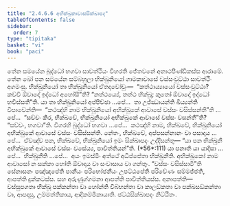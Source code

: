 ```yaml
---
title: "2.4.6.6 අභික්ඛුකාවාසසික්ඛාපද"
tableOfContents: false
sidebar:
  order: 7
type: "tipitaka"
basket: "vi"
book: "paci"
---
```



<DynamicBreadcrumb />

<Division number="1046" book="paci">

<Paragraph number="3145" book="paci">
තේන සමයේන බුද්ධෝ භගවා සාවත්ථියං විහරති ජේතවනේ අනාථපිණ්ඩිකස්ස ආරාමේ. තේන ඛෝ පන සමයේන සම්බහුලා භික්ඛුනියෝ ගාමකාවාසේ වස්සංවුට්ඨා සාවත්ථිං අගමංසු. භික්ඛුනියෝ තා භික්ඛුනියෝ ඒතදවෝචුං—  “කත්ථාය්‍යායෝ වස්සංවුට්ඨා? කච්චි ඕවාදෝ ඉද්ධෝ අහෝසී”ති? “නත්ථය්‍යේ, තත්ථ භික්ඛූ; කුතෝ ඕවාදෝ ඉද්ධෝ භවිස්සතී”ති.
</Paragraph>

<Paragraph number="3146" book="paci">
යා තා භික්ඛුනියෝ අප්පිච්ඡා …පේ…  තා උජ්ඣායන්ති ඛිය්‍යන්ති විපාචේන්ති—  “කථඤ්හි නාම භික්ඛුනියෝ අභික්ඛුකේ ආවාසේ වස්සං වසිස්සන්තී”ති …පේ…  “සච්චං කිර, භික්ඛවේ, භික්ඛුනියෝ අභික්ඛුකේ ආවාසේ වස්සං වසන්තී”ති? “සච්චං, භගවා”ති. විගරහි බුද්ධෝ භගවා …පේ…  කථඤ්හි නාම, භික්ඛවේ, භික්ඛුනියෝ අභික්ඛුකේ ආවාසේ වස්සං වසිස්සන්ති. නේතං, භික්ඛවේ, අප්පසන්නානං වා පසාදාය …පේ…  ඒවඤ්ච පන, භික්ඛවේ, භික්ඛුනියෝ ඉමං සික්ඛාපදං උද්දිසන්තු—
</Paragraph>

</Division>
<Division number="1047" book="paci">

<Paragraph number="3147" book="paci">
<Emphasis>“යා පන භික්ඛුනී අභික්ඛුකේ ආවාසේ වස්සං වසේය්‍ය, පාචිත්තියන්”</Emphasis>ති. (*56*:<Emphasis>111</Emphasis>)
</Paragraph>

</Division>
<Division number="1048" book="paci">

<Paragraph number="3148" book="paci">
<Emphasis>යා පනා</Emphasis>ති යා යාදිසා …පේ…  <Emphasis>භික්ඛුනී</Emphasis>ති …පේ…  අයං ඉමස්මිං අත්ථේ අධිප්පේතා භික්ඛුනීති.
</Paragraph>

<Paragraph number="3149" book="paci">
<Emphasis>අභික්ඛුකෝ</Emphasis> නාම ආවාසෝ න සක්කා හෝති ඕවාදාය වා සංවාසාය වා ගන්තුං. “වස්සං වසිස්සාමී”ති සේනාසනං පඤ්ඤපේති පානීයං පරිභෝජනීයං උපට්ඨපේති පරිවේණං සම්මජ්ජති, ආපත්ති දුක්කටස්ස. සහ අරුණුග්ගමනා ආපත්ති පාචිත්තියස්ස.
</Paragraph>

</Division>
<Division number="1049" book="paci">

<Paragraph number="3150" book="paci">
අනාපත්ති—  වස්සුපගතා භික්ඛූ පක්කන්තා වා හෝන්ති විබ්භන්තා වා කාලඞ්කතා වා පක්ඛසඞ්කන්තා වා, ආපදාසු, උම්මත්තිකාය, ආදිකම්මිකායාති.

</Paragraph>
</Division>

<Paragraph number="3151" type="center" book="paci">
ඡට්ඨසික්ඛාපදං නිට්ඨිතං.
</Paragraph>
